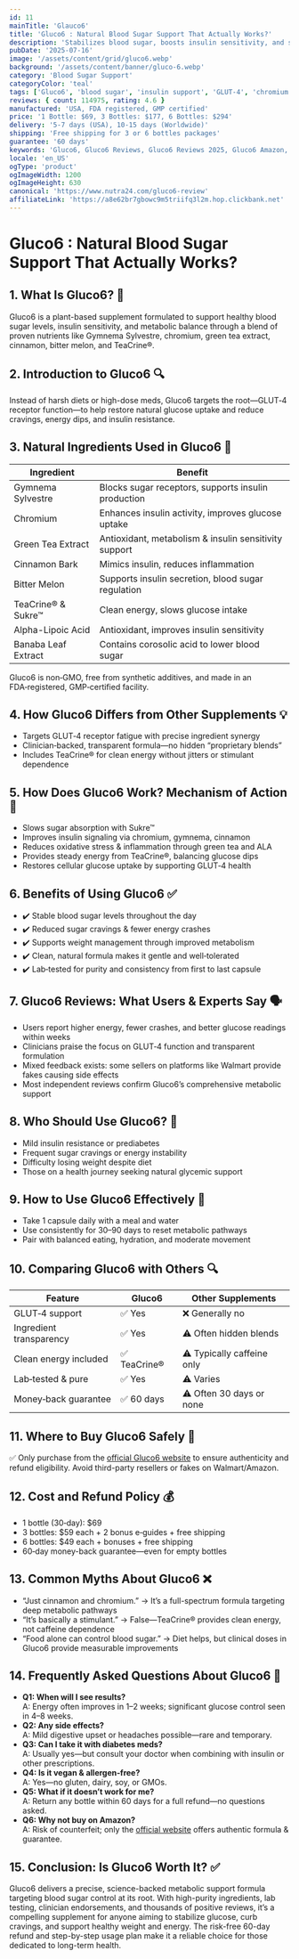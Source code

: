 ```yaml
---
id: 11
mainTitle: 'Glauco6'
title: 'Gluco6 : Natural Blood Sugar Support That Actually Works?'
description: 'Stabilizes blood sugar, boosts insulin sensitivity, and supports metabolism with natural ingredients.'
pubDate: '2025-07-16'
image: '/assets/content/grid/gluco6.webp'
background: '/assets/content/banner/gluco-6.webp'
category: 'Blood Sugar Support'
categoryColor: 'teal'
tags: ['Gluco6', 'blood sugar', 'insulin support', 'GLUT-4', 'chromium', 'TeaCrine']
reviews: { count: 114975, rating: 4.6 }
manufactured: 'USA, FDA registered, GMP certified'
price: '1 Bottle: $69, 3 Bottles: $177, 6 Bottles: $294'
delivery: '5-7 days (USA), 10-15 days (Worldwide)'
shipping: 'Free shipping for 3 or 6 bottles packages'
guarantee: '60 days'
keywords: 'Gluco6, Gluco6 Reviews, Gluco6 Reviews 2025, Gluco6 Amazon, Gluco6 Complaints, Gluco6 Reviews and Complaints, Gluco6 pill, Gluco6 Supplement, blood sugar supplement, insulin support, GLUT-4, Gymnema, chromium, TeaCrine'
locale: 'en_US'
ogType: 'product'
ogImageWidth: 1200
ogImageHeight: 630
canonical: 'https://www.nutra24.com/gluco6-review'
affiliateLink: 'https://a8e62br7gbowc9m5triifq3l2m.hop.clickbank.net'
---
```



# Gluco6 : Natural Blood Sugar Support That Actually Works?

## 1. What Is Gluco6? 🌿

Gluco6 is a plant-based supplement formulated to support healthy blood sugar levels, insulin sensitivity, and metabolic balance through a blend of proven nutrients like Gymnema Sylvestre, chromium, green tea extract, cinnamon, bitter melon, and TeaCrine®.

## 2. Introduction to Gluco6 🔍

Instead of harsh diets or high-dose meds, Gluco6 targets the root—GLUT‑4 receptor function—to help restore natural glucose uptake and reduce cravings, energy dips, and insulin resistance.

## 3. Natural Ingredients Used in Gluco6 🌱

| Ingredient                | Benefit                                              |
|---------------------------|-----------------------------------------------------|
| Gymnema Sylvestre         | Blocks sugar receptors, supports insulin production  |
| Chromium                  | Enhances insulin activity, improves glucose uptake   |
| Green Tea Extract         | Antioxidant, metabolism & insulin sensitivity support|
| Cinnamon Bark             | Mimics insulin, reduces inflammation                |
| Bitter Melon              | Supports insulin secretion, blood sugar regulation   |
| TeaCrine® & Sukre™        | Clean energy, slows glucose intake                  |
| Alpha-Lipoic Acid         | Antioxidant, improves insulin sensitivity           |
| Banaba Leaf Extract       | Contains corosolic acid to lower blood sugar        |

Gluco6 is non‑GMO, free from synthetic additives, and made in an FDA‑registered, GMP‑certified facility.

## 4. How Gluco6 Differs from Other Supplements 💡

- Targets GLUT‑4 receptor fatigue with precise ingredient synergy
- Clinician‑backed, transparent formula—no hidden “proprietary blends”
- Includes TeaCrine® for clean energy without jitters or stimulant dependence

## 5. How Does Gluco6 Work? Mechanism of Action 🧬

- Slows sugar absorption with Sukre™
- Improves insulin signaling via chromium, gymnema, cinnamon
- Reduces oxidative stress & inflammation through green tea and ALA
- Provides steady energy from TeaCrine®, balancing glucose dips
- Restores cellular glucose uptake by supporting GLUT‑4 health

## 6. Benefits of Using Gluco6 ✅

- ✔️ Stable blood sugar levels throughout the day
- ✔️ Reduced sugar cravings & fewer energy crashes
- ✔️ Supports weight management through improved metabolism
- ✔️ Clean, natural formula makes it gentle and well‑tolerated
- ✔️ Lab‑tested for purity and consistency from first to last capsule

## 7. Gluco6 Reviews: What Users & Experts Say 🗣️

- Users report higher energy, fewer crashes, and better glucose readings within weeks
- Clinicians praise the focus on GLUT‑4 function and transparent formulation
- Mixed feedback exists: some sellers on platforms like Walmart provide fakes causing side effects
- Most independent reviews confirm Gluco6’s comprehensive metabolic support

## 8. Who Should Use Gluco6? 🎯

- Mild insulin resistance or prediabetes
- Frequent sugar cravings or energy instability
- Difficulty losing weight despite diet
- Those on a health journey seeking natural glycemic support

## 9. How to Use Gluco6 Effectively 💊

- Take 1 capsule daily with a meal and water
- Use consistently for 30–90 days to reset metabolic pathways
- Pair with balanced eating, hydration, and moderate movement

## 10. Comparing Gluco6 with Others 🔍

| Feature                  | Gluco6                                | Other Supplements         |
|--------------------------|---------------------------------------|--------------------------|
| GLUT‑4 support           | ✅ Yes                                | ❌ Generally no           |
| Ingredient transparency  | ✅ Yes                                | ⚠️ Often hidden blends    |
| Clean energy included    | ✅ TeaCrine®                          | ⚠️ Typically caffeine only|
| Lab‑tested & pure        | ✅ Yes                                | ⚠️ Varies                 |
| Money‑back guarantee     | ✅ 60 days                            | ⚠️ Often 30 days or none  |

## 11. Where to Buy Gluco6 Safely 🛒

✅ Only purchase from the [official Gluco6 website](https://a8e62br7gbowc9m5triifq3l2m.hop.clickbank.net) to ensure authenticity and refund eligibility. Avoid third-party resellers or fakes on Walmart/Amazon.

## 12. Cost and Refund Policy 💰

- 1 bottle (30‑day): $69
- 3 bottles: $59 each + 2 bonus e‑guides + free shipping
- 6 bottles: $49 each + bonuses + free shipping
- 60‑day money-back guarantee—even for empty bottles

## 13. Common Myths About Gluco6 ❌

- “Just cinnamon and chromium.” → It’s a full-spectrum formula targeting deep metabolic pathways
- “It’s basically a stimulant.” → False—TeaCrine® provides clean energy, not caffeine dependence
- “Food alone can control blood sugar.” → Diet helps, but clinical doses in Gluco6 provide measurable improvements

## 14. Frequently Asked Questions About Gluco6 🤔

- **Q1: When will I see results?**  
  A: Energy often improves in 1–2 weeks; significant glucose control seen in 4–8 weeks.
- **Q2: Any side effects?**  
  A: Mild digestive upset or headaches possible—rare and temporary.
- **Q3: Can I take it with diabetes meds?**  
  A: Usually yes—but consult your doctor when combining with insulin or other prescriptions.
- **Q4: Is it vegan & allergen‑free?**  
  A: Yes—no gluten, dairy, soy, or GMOs.
- **Q5: What if it doesn’t work for me?**  
  A: Return any bottle within 60 days for a full refund—no questions asked.
- **Q6: Why not buy on Amazon?**  
  A: Risk of counterfeit; only the [official website](https://a8e62br7gbowc9m5triifq3l2m.hop.clickbank.net) offers authentic formula & guarantee.

## 15. Conclusion: Is Gluco6 Worth It? ✅

Gluco6 delivers a precise, science-backed metabolic support formula targeting blood sugar control at its root. With high-purity ingredients, lab testing, clinician endorsements, and thousands of positive reviews, it’s a compelling supplement for anyone aiming to stabilize glucose, curb cravings, and support healthy weight and energy. The risk-free 60-day refund and step-by-step usage plan make it a reliable choice for those dedicated to long-term health.
